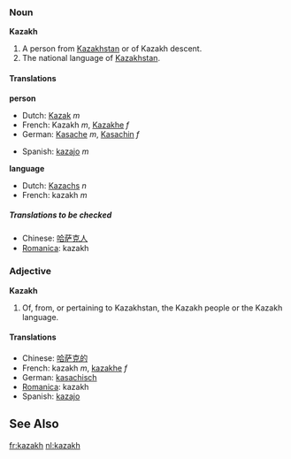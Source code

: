 ===Noun===
'''Kazakh'''

#<!--DefA-->A person from [[Kazakhstan]] or of Kazakh descent.
#<!--DefB-->The national language of [[Kazakhstan]].

====Translations====

<!--DefA-->'''person'''
{{top}}
<!--Put translations for languages from A to I here-->
*Dutch: [[Kazak]] ''m''
*French: Kazakh ''m'', [[Kazakhe]] ''f''
*German: [[Kasache]] ''m'', [[Kasachin]] ''f''
{{mid}}
<!--Put translations for languages from J to Z here-->
*Spanish: [[kazajo]] ''m''
{{bottom}}

<!--DefB-->'''language'''
{{top}}
<!--Put translations for languages from A to I here-->
*Dutch: [[Kazachs]] ''n''
*French: kazakh ''m''
{{mid}}
<!--Put translations for languages from J to Z here-->{{bottom}}
{{bottom}}

=====Translations to be checked=====
<!--Remove this section once all of the translations below have been moved into the tables above.-->
{{checktrans}}

*Chinese: [[哈萨克人]]
*[[Romanica]]: kazakh

===Adjective===
'''Kazakh'''

#<!--DefC-->Of, from, or pertaining to Kazakhstan, the Kazakh people or the Kazakh language.

====Translations====
<!--DefC-->
*Chinese: [[哈萨克的]]
*French: kazakh ''m'', [[kazakhe]] ''f''
*German: [[kasachisch]]
*[[Romanica]]: kazakh
*Spanish: [[kazajo]]

==See Also==
{{Interwiktionary|code=kk}}
{{pedialite}}

[[fr:kazakh]]
[[nl:kazakh]]